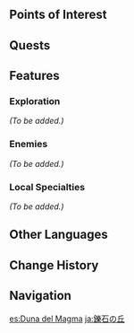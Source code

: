 {{Stub|Points of interest, features, enemies, or interactables available in the area.}}
{{Location Infobox
|image        = The Dune of Magma.png
|type         = Subarea
|region       = Sumeru
|subregion    = Great Red Sand
|area         = Hypostyle Desert
}}
{{Location Intro|description=}}

==Points of Interest==
{{Locations by Category Table|type=Points of Interest}}

==Quests==
{{Quests by Category List|heo=1}}

==Features==
<!--
===Domains===
* 
-->
===Exploration===
''(To be added.)''

===Enemies===
''(To be added.)''
<!--
====Normal Bosses====
* {{Enemy|}}

====Elite Enemies====
* {{Enemy|}}

====Common Enemies====
* {{Enemy|}
-->
===Local Specialties===
''(To be added.)''
<!--
===Interactables===

==Puzzles==
===Puzzle Name===

==Points of Interest==

==NPCs==
*

==Message Boards==
*

==Other Interactable Objects==
{{Dialogue start}}
text here
{{Dialogue end}}
<!--
==Trivia==
*
-->
==Other Languages==
{{Other Languages
|en      = The Dune of Magma
|zhs     = 铄石之丘
|zhs_rm  = Shuòshí zhī Qiū
|zht     = 鑠石之丘
|zht_rm  = Shuòshí zhī Qiū
|zh_tl   = The Hill of Melted Stone
|ja      = {{Rubi|鑠|しゃく|石|せき}}の{{Rubi|丘|おか}}
|ja_rm   = Shakuseki no Oka
|ja_tl   = The Hill of Melted Stone
|ko      = 자갈의 언덕
|ko_rm   = Jagal-ui Eondeok
|ko_tl   = The Hill of Gravel
|es      = Duna del Magma
|es_tl   = Dune of the Magma
|fr      = Dune de magma
|fr_tl   = Dune of Magma
|ru      = Дюна Магмы
|ru_tl   = The Dune of Magma
|th      = The Dune of Magma
|vi      = Đồi Thiên Thạch
|vi_tl   = 
|de      = Düne des Magmas
|de_tl   = Dune of Magma
|id      = The Dune of Magma
|pt      = Duna do Magma
|pt_tl   = 
|tr      = Magma Kumulu
|tr_tl   = 
|it      = Duna del Magma
|it_tl   = Dune of Magma
}}

==Change History==
{{Change History|3.1}}

==Navigation==
{{Area Navbox|Sumeru}}

[[es:Duna del Magma]]
[[ja:鑠石の丘]]
